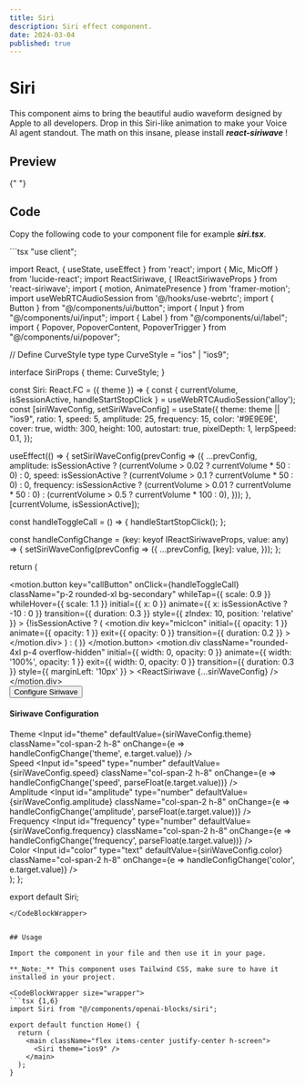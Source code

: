 ```yaml
---
title: Siri
description: Siri effect component.
date: 2024-03-04
published: true
---
```


# Siri

This component aims to bring the beautiful audio waveform designed by Apple to all developers. Drop in this Siri-like animation to make your Voice AI agent standout. The math on this insane, please install **_react-siriwave_** !

## Preview

<ComponentPreview name="showcase-siri" />{" "}

## Code

Copy the following code to your component file for example **_siri.tsx_**.

<CodeBlockWrapper size="wrapper">
```tsx
"use client";

import React, { useState, useEffect } from 'react';
import { Mic, MicOff } from 'lucide-react';
import ReactSiriwave, { IReactSiriwaveProps } from 'react-siriwave';
import { motion, AnimatePresence } from 'framer-motion';
import useWebRTCAudioSession from '@/hooks/use-webrtc';
import { Button } from "@/components/ui/button";
import { Input } from "@/components/ui/input";
import { Label } from "@/components/ui/label";
import { Popover, PopoverContent, PopoverTrigger } from "@/components/ui/popover";

// Define CurveStyle type
type CurveStyle = "ios" | "ios9";

interface SiriProps {
  theme: CurveStyle;
}

const Siri: React.FC<SiriProps> = ({ theme }) => {
  const { currentVolume, isSessionActive, handleStartStopClick } = useWebRTCAudioSession('alloy');
  const [siriWaveConfig, setSiriWaveConfig] = useState<IReactSiriwaveProps>({
    theme: theme || "ios9",
    ratio: 1,
    speed: 5,
    amplitude: 25,
    frequency: 15,
    color: '#9E9E9E',
    cover: true,
    width: 300,
    height: 100,
    autostart: true,
    pixelDepth: 1,
    lerpSpeed: 0.1,
  });

  useEffect(() => {
    setSiriWaveConfig(prevConfig => ({
      ...prevConfig,
      amplitude: isSessionActive ? (currentVolume > 0.02 ? currentVolume * 50 : 0) : 0,
      speed: isSessionActive ? (currentVolume > 0.1 ? currentVolume * 50 : 0) : 0,
      frequency: isSessionActive ? (currentVolume > 0.01 ? currentVolume * 50 : 0) : (currentVolume > 0.5 ? currentVolume * 100 : 0),
    }));
  }, [currentVolume, isSessionActive]);

  const handleToggleCall = () => {
    handleStartStopClick();
  };

  const handleConfigChange = (key: keyof IReactSiriwaveProps, value: any) => {
    setSiriWaveConfig(prevConfig => ({
      ...prevConfig,
      [key]: value,
    }));
  };

  return (
    <div className="flex flex-col items-center justify-center min-h-full p-6">
      <div className="flex items-center justify-center">
        <motion.button
          key="callButton"
          onClick={handleToggleCall}
          className="p-2 rounded-xl bg-secondary"
          whileTap={{ scale: 0.9 }}
          whileHover={{ scale: 1.1 }}
          initial={{ x: 0 }}
          animate={{ x: isSessionActive ? -10 : 0 }}
          transition={{ duration: 0.3 }}
          style={{ zIndex: 10, position: 'relative' }}
        >
          <AnimatePresence>
            {!isSessionActive ? (
              <motion.div
                key="micIcon"
                initial={{ opacity: 1 }}
                animate={{ opacity: 1 }}
                exit={{ opacity: 0 }}
                transition={{ duration: 0.2 }}
              >
                <Mic size={20} />
              </motion.div>
            ) : (
              <MicOff size={20} />
            )}
          </AnimatePresence>
        </motion.button>
        <motion.div
          className="rounded-4xl p-4 overflow-hidden"
          initial={{ width: 0, opacity: 0 }}
          animate={{ width: '100%', opacity: 1 }}
          exit={{ width: 0, opacity: 0 }}
          transition={{ duration: 0.3 }}
          style={{ marginLeft: '10px' }}
        >
          <ReactSiriwave {...siriWaveConfig} />
        </motion.div>
      </div>
      <Popover>
        <PopoverTrigger asChild>
          <Button variant="outline" className="mt-4">Configure Siriwave</Button>
        </PopoverTrigger>
        <PopoverContent className="w-80">
          <div className="grid gap-4">
            <div className="space-y-2">
              <h4 className="font-medium leading-none">Siriwave Configuration</h4>
            </div>
            <div className="grid gap-2">
              <div className="grid grid-cols-3 items-center gap-4">
                <Label htmlFor="theme">Theme</Label>
                <Input
                  id="theme"
                  defaultValue={siriWaveConfig.theme}
                  className="col-span-2 h-8"
                  onChange={e => handleConfigChange('theme', e.target.value)}
                />
              </div>
              <div className="grid grid-cols-3 items-center gap-4">
                <Label htmlFor="speed">Speed</Label>
                <Input
                  id="speed"
                  type="number"
                  defaultValue={siriWaveConfig.speed}
                  className="col-span-2 h-8"
                  onChange={e => handleConfigChange('speed', parseFloat(e.target.value))}
                />
              </div>
              <div className="grid grid-cols-3 items-center gap-4">
                <Label htmlFor="amplitude">Amplitude</Label>
                <Input
                  id="amplitude"
                  type="number"
                  defaultValue={siriWaveConfig.amplitude}
                  className="col-span-2 h-8"
                  onChange={e => handleConfigChange('amplitude', parseFloat(e.target.value))}
                />
              </div>
              <div className="grid grid-cols-3 items-center gap-4">
                <Label htmlFor="frequency">Frequency</Label>
                <Input
                  id="frequency"
                  type="number"
                  defaultValue={siriWaveConfig.frequency}
                  className="col-span-2 h-8"
                  onChange={e => handleConfigChange('frequency', parseFloat(e.target.value))}
                />
              </div>
              <div className="grid grid-cols-3 items-center gap-4">
                <Label htmlFor="color">Color</Label>
                <Input
                  id="color"
                  type="text"
                  defaultValue={siriWaveConfig.color}
                  className="col-span-2 h-8"
                  onChange={e => handleConfigChange('color', e.target.value)}
                />
              </div>
            </div>
          </div>
        </PopoverContent>
      </Popover>
    </div>
  );
};

export default Siri;
````
</CodeBlockWrapper>


## Usage

Import the component in your file and then use it in your page.

**_Note:_** This component uses Tailwind CSS, make sure to have it installed in your project.

<CodeBlockWrapper size="wrapper">
```tsx {1,6}
import Siri from "@/components/openai-blocks/siri";

export default function Home() {
  return (
    <main className="flex items-center justify-center h-screen">
      <Siri theme="ios9" />
    </main>
  );
}
````

</CodeBlockWrapper>
